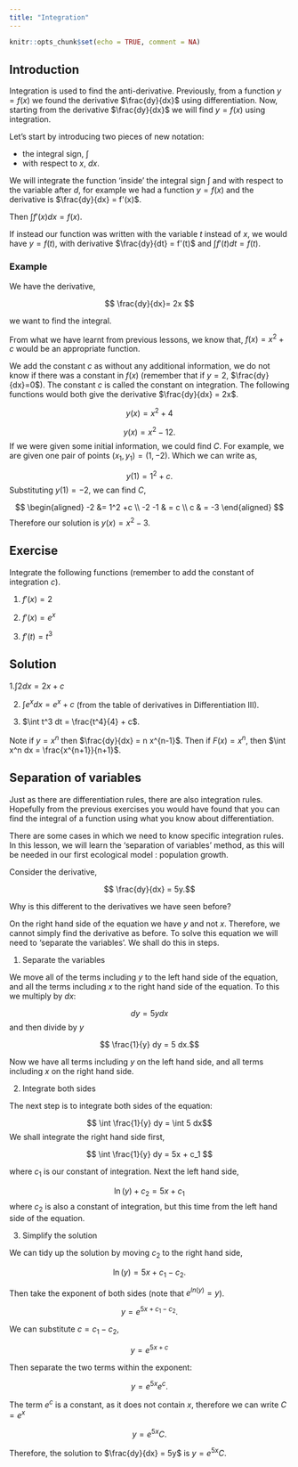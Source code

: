```yaml
---
title: "Integration"  
---
```


```r
knitr::opts_chunk$set(echo = TRUE, comment = NA)
```

## Introduction

Integration is used to find the anti-derivative. Previously, from a function $y=f(x)$ we found the derivative $\frac{dy}{dx}$ using differentiation. Now, starting from the derivative $\frac{dy}{dx}$ we will find $y=f(x)$ using integration.  

Let's start by introducing two pieces of new notation: 

+ the integral sign, $\int$
+ with respect to $x$, $dx.$

We will integrate the function 'inside' the integral sign $\int$ and with respect to the variable after $d$, for example we had a function $y=f(x)$ and the derivative is $\frac{dy}{dx} = f'(x)$.

Then $\int f'(x) dx = f(x)$. 

If instead our function was written with the variable $t$ instead of $x$, we would have $y=f(t)$, with derivative $\frac{dy}{dt} = f'(t)$ and  $\int f'(t) dt = f(t)$.

### Example
We have the derivative,

$$
\frac{dy}{dx}= 2x
$$

we want to find the integral.

From what we have learnt from previous lessons, we know that, $f(x) = x^2 + c$ would be an appropriate function. 

We add the constant $c$ as without any additional information, we do not know if there was a constant in $f(x)$ (remember that if $y = 2$, $\frac{dy}{dx}=0$). The constant $c$ is called the constant on integration. The following functions would both give the derivative $\frac{dy}{dx} = 2x$. 

$$
y(x) = x^2 + 4 
$$

$$
y(x) = x^2 -12. 
$$
If we were given some initial information, we could find $C$. For example, we are given one pair of points $(x_1, y_1) = (1, -2)$. Which we can write as, 

$$
y(1) = 1^2 +c.
$$
Substituting $y(1) = -2$, we can find $C$,

$$
\begin{aligned}
-2 &= 1^2 +c \\
-2 -1 & = c \\
c & = -3
\end{aligned}
$$
Therefore our solution is $y(x) = x^2 - 3$. 

::: {.callout-note icon="false}

## Exercise
Integrate the following functions (remember to add the constant of integration $c$).

1. $f'(x) = 2$

2. $f'(x) = e^x$

3. $f'(t) = t^3$

:::

::: {.callout-note collapse="true" icon="false}
## Solution

1.$\int 2 dx = 2x + c$

2. $\int e^x dx = e^x + c$ (from the table of derivatives in Differentiation III).

3. $\int t^3 dt = \frac{t^4}{4} + c$.

Note if $y = x^n$ then $\frac{dy}{dx} = n x^{n-1}$. Then if $F(x) = x^n$, then $\int x^n dx = \frac{x^{n+1}}{n+1}$. 

:::

## Separation of variables
Just as there are differentiation rules, there are also integration rules. Hopefully from the previous exercises you would have found that you can find the integral of a function using what you know about differentiation. 

There are some cases in which we need to know specific integration rules. In this lesson, we will learn the 'separation of variables' method, as this will be needed in our first ecological model : population growth.

Consider the derivative,

$$ \frac{dy}{dx} = 5y.$$

Why is this different to the derivatives we have seen before? 

On the right hand side of the equation we have $y$ and not $x$. Therefore, we cannot simply find the derivative as before. To solve this equation we will need to 'separate the variables'. We shall do this in steps.

1. Separate the variables

We move all of the terms including $y$ to the left hand side of the equation, and all the terms including $x$ to the right hand side of the equation. To this we multiply by $dx$:


$$ dy = 5y dx$$
and then divide by $y$

$$ \frac{1}{y} dy = 5 dx.$$

Now we have all terms including $y$ on the left hand side, and all terms including $x$ on the right hand side. 

2. Integrate both sides

The next step is to integrate both sides of the equation:

$$ \int \frac{1}{y} dy = \int 5 dx$$
We shall integrate the right hand side first,

$$ \int \frac{1}{y} dy =  5x + c_1 $$

where $c_1$ is our constant of integration. Next the left hand side,

$$ \ln(y) + c_2 =  5x + c_1$$
where $c_2$ is also a constant of integration, but this time from the left hand side of the equation. 

3. Simplify the solution

We can tidy up the solution by moving $c_2$ to the right hand side,

$$ \ln(y) =  5x + c_1 - c_2.$$

Then take the exponent of both sides (note that $e^{ln(y)} = y$).

$$ y =  e^{5x + c_1 - c_2}.$$

We can substitute $c = c_1 - c_2,$ 

$$ y =  e^{5x + c}$$

Then separate the two terms within the exponent:

$$ y =  e^{5x}e^{c}.$$

The term $e^c$ is a constant, as it does not contain $x$, therefore we can write $C=e^{x}$

$$ y =  e^{5x}C.$$

Therefore, the solution to $\frac{dy}{dx} = 5y$ is $y =  e^{5x}C$.
